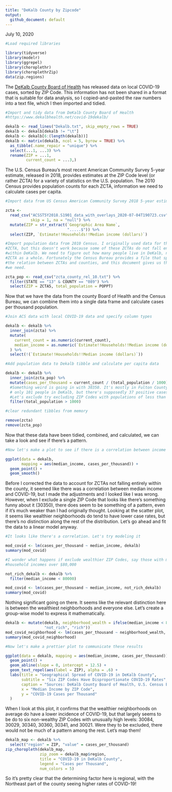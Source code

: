 ```yaml
---
title: "DeKalb County by Zipcode"
output:
  github_document: default
---
```

July 10, 2020

```r
#Load required libraries

library(tidyverse)
library(modelr)
library(ggrepel)
library(choroplethr)
library(choroplethrZip)
data(zip.regions)
```

The [DeKalb County Board of Health](https://www.dekalbhealth.net/covid-19dekalb/) has released data on local COVID-19 cases, sorted by ZIP Code. This information has not been shared in a format that is suitable for data analysis, so I copied-and-pasted the raw numbers into a text file, which I then imported and tidied. 

```r
#Import and tidy data from DeKalb County Board of Health 
#https://www.dekalbhealth.net/covid-19dekalb/

dekalb <- read_lines("Dekalb.txt", skip_empty_rows = TRUE)
dekalb <- dekalb[dekalb != "\t"]
dekalb <- dekalb[6:(length(dekalb))]
dekalb <- matrix(dekalb, ncol = 5, byrow = TRUE) %>%
  as_tibble(.name_repair = "unique") %>%
  select(...1, ...3) %>%
  rename(ZIP = ...1,
         current_count = ...3,)
```

The U.S. Census Bureau's most recent American Community Survey 5-year estimate, released in 2018, provides estimates at the ZIP Code level (or rather ZCTA) for a variety of statistics on the U.S. population. The 2010 Census provides population counts for each ZCTA, information we need to calculate cases per capita.

```r
#Import data from US Census American Community Survey 2018 5-year estimate

zcta <-
  read_csv("ACSST5Y2018.S1901_data_with_overlays_2020-07-04T190723.csv",
           skip = 1, na = "null") %>%
  mutate(ZIP = str_extract(`Geographic Area Name`,
                           ".....$")) %>%
  select(ZIP, `Estimate!!Households!!Median income (dollars)`)

#Import population data from 2010 Census. I originally used data for the entire 
#ZCTA, but this doesn't work because some of these ZCTAs do not fall entirely 
#within DeKalb. We need to figure out how many people live in DeKalb, not in the 
#ZCTA as a whole. Fortunately the Census Bureau provides a file that specifies 
#the relation between ZCTAs and counties, and this document gives us the numbers 
#we need.  

zcta_pop <- read_csv("zcta_county_rel_10.txt") %>%
  filter(STATE == "13" & COUNTY == "089") %>%
  select(ZIP = ZCTA5, total_population = POPPT)
```

Now that we have the data from the county Board of Health and the Census Bureau, we can combine them into a single data frame and calculate cases per thousand population. 

```r
#Join ACS data with local COVID-19 data and specify column types

dekalb <- dekalb %>%
  inner_join(zcta) %>%
  mutate(
    current_count = as.numeric(current_count),
    median_income = as.numeric(`Estimate!!Households!!Median income (dollars)`)
  ) %>%
  select(!(`Estimate!!Households!!Median income (dollars)`))

#Add population data to Dekalb tibble and calculate per capita data

dekalb <- dekalb %>%
  inner_join(zcta_pop) %>%
  mutate(cases_per_thousand = current_count / (total_population / 1000)) %>%
  #Something weird is going in with 30350. It's mostly in Fulton County, with 
  # only 101 people in DeKalb, but there's supposedly 37 positive cases there. 
  #Let's exclude try excluding ZIP Codes with populations of less than 1000.
  filter(total_population > 1000)

#clear redundant tibbles from memory

remove(zcta)
remove(zcta_pop)
```

Now that these data have been tidied, combined, and calculated, we can take a look and see if there's a pattern.

```r
#Now let's make a plot to see if there is a correlation between income and disease

ggplot(data = dekalb,
       mapping = aes(median_income, cases_per_thousand)) +
  geom_point() +
  geom_smooth()
```

Before I corrected the data to account for ZCTAs not falling entirely within the county, it seemed like there was a correlation between median income and COVID-19, but I made the adjustments and I looked like I was wrong. However, when I exclude a single ZIP Code that looks like there's something funny about it (30350), there does seem to be something of a pattern, even if it's much weaker than I had originally thought. Looking at the scatter plot, it seems like wealthier neighborhoods do tend to have lower case rates, but there's no distinction along the rest of the distribution. Let's go ahead and fit the data to a linear model anyway. 

```r
#It looks like there's a correlation. Let's try modeling it

mod_covid <- lm(cases_per_thousand ~ median_income, dekalb)
summary(mod_covid)
```

```r
#I wonder what happens if exclude wealthier ZIP Codes, say those with median 
#household incomes over $80,000

not_rich_dekalb <- dekalb %>%
  filter(median_income < 80000)

mod_covid <- lm(cases_per_thousand ~ median_income, not_rich_dekalb)
summary(mod_covid)
```

Nothing significant going on there. It seems like the relevant distinction here is between the wealthiest neighborhoods and everyone else. Let's create a group-wise model to express it mathematically.

```r

dekalb <- mutate(dekalb, neighborhood_wealth = ifelse(median_income < 80000,
                 "not_rich", "rich"))
mod_covid_neighborhood <- lm(cases_per_thousand ~ neighborhood_wealth, data = dekalb)
summary(mod_covid_neighborhood)    
```

```r
#Now let's make a prettier plot to communicate these results

ggplot(data = dekalb, mapping = aes(median_income, cases_per_thousand)) +
  geom_point() +
  geom_abline(slope = 0, intercept = 12.5) +
  geom_text_repel(aes(label = ZIP), alpha = .6) +
  labs(title = "Geographical Spread of COVID-19 in DeKalb County",
       subtitle = "Six ZIP Codes Have Disproportionate COVID-19 Rates",
       caption = "Sources: DeKalb County Board of Health, U.S. Census Bureau",
       x = "Median Income by ZIP Code",
       y = "COVID-19 Cases per Thousand"
  )
```

When I look at this plot, it confirms that the wealthier neighborhoods on average do have a lower incidence of COVID-19, but that largely seems to be do to six non-wealthy ZIP Codes with unusually high levels: 30084, 30029, 30340, 30360, 30341, and 30021. Were they to be excluded, there would not be much of a pattern among the rest. Let's map them! 

```r
dekalb_map <- dekalb %>%
  select("region" = ZIP, "value" = cases_per_thousand)
zip_choropleth(dekalb_map,
               zip_zoom = dekalb_map$region,
               title = "COVID-19 in DeKalb County",
               legend = "Cases per Thousand",
               num_colors = 5)
```

So it's pretty clear that the determining factor here is regional, with the Northeast part of the county seeing higher rates of COVID-19!